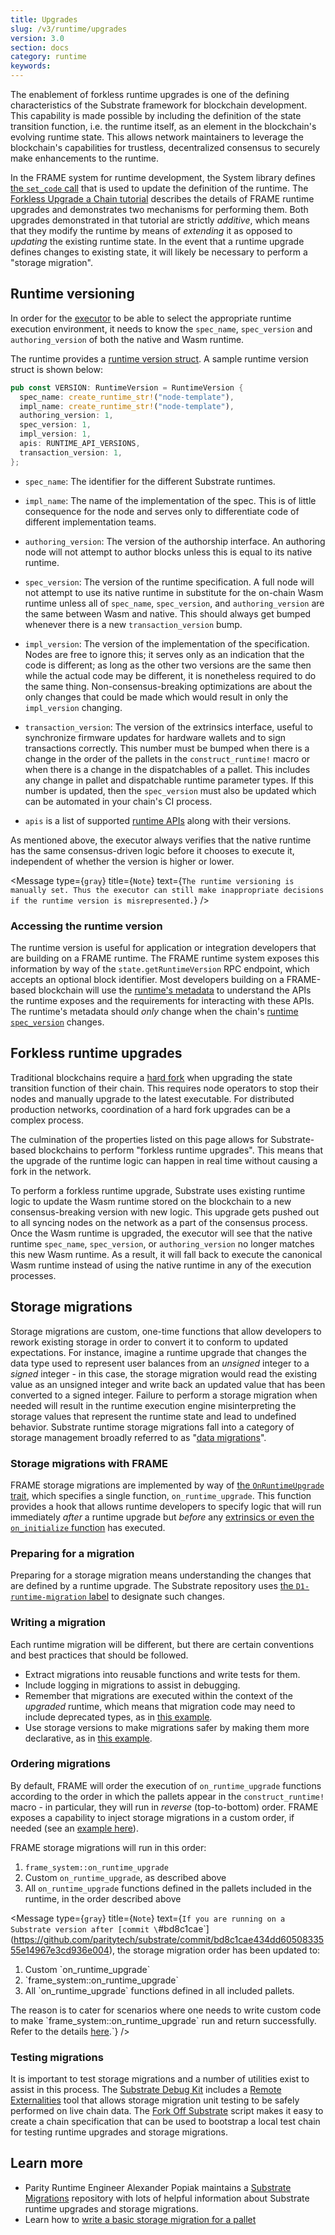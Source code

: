 ```yaml
---
title: Upgrades
slug: /v3/runtime/upgrades
version: 3.0
section: docs
category: runtime
keywords:
---
```


The enablement of forkless runtime upgrades is one of the defining characteristics of the Substrate
framework for blockchain development. This capability is made possible by including the definition
of the state transition function, i.e. the runtime itself, as an element in the blockchain's
evolving runtime state. This allows network maintainers to leverage the blockchain's capabilities
for trustless, decentralized consensus to securely make enhancements to the runtime.

In the FRAME system for runtime development, the System library defines
[the `set_code` call](/rustdocs/latest/frame_system/pallet/enum.Call.html#variant.set_code)
that is used to update the definition of the runtime. The
[Forkless Upgrade a Chain tutorial](/tutorials/v3/forkless-upgrades#schedule-an-upgrade) describes the details
of FRAME runtime upgrades and demonstrates two mechanisms for performing them. Both upgrades
demonstrated in that tutorial are strictly _additive_, which means that they modify the runtime by
means of _extending_ it as opposed to _updating_ the existing runtime state. In the event that a
runtime upgrade defines changes to existing state, it will likely be necessary to perform a "storage
migration".

## Runtime versioning

In order for the [executor](/v3/advanced/executor) to be able to select the appropriate runtime
execution environment, it needs to know the `spec_name`, `spec_version` and `authoring_version` of
both the native and Wasm runtime.

The runtime provides a
[runtime version struct](/rustdocs/latest/sp_version/struct.RuntimeVersion.html).
A sample runtime version struct is shown below:

```rust
pub const VERSION: RuntimeVersion = RuntimeVersion {
  spec_name: create_runtime_str!("node-template"),
  impl_name: create_runtime_str!("node-template"),
  authoring_version: 1,
  spec_version: 1,
  impl_version: 1,
  apis: RUNTIME_API_VERSIONS,
  transaction_version: 1,
};
```

- `spec_name`: The identifier for the different Substrate runtimes.

- `impl_name`: The name of the implementation of the spec. This is of little consequence for the
  node and serves only to differentiate code of different implementation teams.

- `authoring_version`: The version of the authorship interface. An authoring node will not attempt
  to author blocks unless this is equal to its native runtime.

- `spec_version`: The version of the runtime specification. A full node will not attempt to use its
  native runtime in substitute for the on-chain Wasm runtime unless all of `spec_name`,
  `spec_version`, and `authoring_version` are the same between Wasm and native. 
  This should always get bumped whenever there is a new `transaction_version` bump.

- `impl_version`: The version of the implementation of the specification. Nodes are free to ignore
  this; it serves only as an indication that the code is different; as long as the other two
  versions are the same then while the actual code may be different, it is nonetheless required to
  do the same thing. Non-consensus-breaking optimizations are about the only changes that could be
  made which would result in only the `impl_version` changing.

- `transaction_version`: The version of the extrinsics interface, useful to synchronize firmware updates for hardware wallets and to sign transactions correctly. 
  This number must be bumped when there is a change in the order of the pallets in the `construct_runtime!` macro or when there is a change in the dispatchables of a pallet.
  This includes any change in pallet and dispatchable runtime parameter types. 
  If this number is updated, then the `spec_version` must also be updated which can be automated in your chain's CI process. 

- `apis` is a list of supported
  [runtime APIs](/rustdocs/latest/sp_api/macro.impl_runtime_apis.html) along
  with their versions.

As mentioned above, the executor always verifies that the native runtime has the same
consensus-driven logic before it chooses to execute it, independent of whether the version is higher
or lower.

<Message
  type={`gray`}
  title={`Note`}
  text={`The runtime versioning is manually set. Thus the executor can still make inappropriate
  decisions if the runtime version is misrepresented.`}
/>

### Accessing the runtime version

The runtime version is useful for application or integration developers that are building on a FRAME
runtime. The FRAME runtime system exposes this information by way of the `state.getRuntimeVersion`
RPC endpoint, which accepts an optional block identifier. Most developers building on a FRAME-based
blockchain will use the [runtime's metadata](../metadata) to understand the APIs the runtime exposes
and the requirements for interacting with these APIs. The runtime's metadata should _only_ change
when the chain's
[runtime `spec_version`](/rustdocs/latest/sp_version/struct.RuntimeVersion.html#structfield.spec_version)
changes.

## Forkless runtime upgrades

Traditional blockchains require a [hard fork](<https://en.wikipedia.org/wiki/Fork_(blockchain)>)
when upgrading the state transition function of their chain. This requires node operators to stop
their nodes and manually upgrade to the latest executable. For distributed production networks,
coordination of a hard fork upgrades can be a complex process.

The culmination of the properties listed on this page allows for Substrate-based blockchains to
perform "forkless runtime upgrades". This means that the upgrade of the runtime logic can happen in
real time without causing a fork in the network.

To perform a forkless runtime upgrade, Substrate uses existing runtime logic to update the Wasm
runtime stored on the blockchain to a new consensus-breaking version with new logic. This upgrade
gets pushed out to all syncing nodes on the network as a part of the consensus process. Once the
Wasm runtime is upgraded, the executor will see that the native runtime `spec_name`, `spec_version`,
or `authoring_version` no longer matches this new Wasm runtime. As a result, it will fall back to
execute the canonical Wasm runtime instead of using the native runtime in any of the execution
processes.

## Storage migrations

Storage migrations are custom, one-time functions that allow developers to rework existing storage
in order to convert it to conform to updated expectations. For instance, imagine a runtime upgrade
that changes the data type used to represent user balances from an _unsigned_ integer to a _signed_
integer - in this case, the storage migration would read the existing value as an unsigned integer
and write back an updated value that has been converted to a signed integer. Failure to perform a
storage migration when needed will result in the runtime execution engine misinterpreting the
storage values that represent the runtime state and lead to undefined behavior. Substrate runtime
storage migrations fall into a category of storage management broadly referred to as
"[data migrations](https://en.wikipedia.org/wiki/Data_migration)".

### Storage migrations with FRAME

FRAME storage migrations are implemented by way of
[the `OnRuntimeUpgrade` trait](/rustdocs/latest/frame_support/traits/trait.OnRuntimeUpgrade.html),
which specifies a single function, `on_runtime_upgrade`. This function provides a hook that allows
runtime developers to specify logic that will run immediately _after_ a runtime upgrade but _before_
any [extrinsics or even the `on_initialize` function](/v3/concepts/execution#executing-a-block) has executed.

### Preparing for a migration

Preparing for a storage migration means understanding the changes that are defined by a runtime
upgrade. The Substrate repository uses
[the `D1-runtime-migration` label](https://github.com/paritytech/substrate/pulls?q=is%3Apr+label%3AD1-runtime-migration)
to designate such changes.

### Writing a migration

Each runtime migration will be different, but there are certain conventions and best practices that
should be followed.

- Extract migrations into reusable functions and write tests for them.
- Include logging in migrations to assist in debugging.
- Remember that migrations are executed within the context of the _upgraded_ runtime, which means
  that migration code may need to include deprecated types, as in
  [this example](https://github.com/hicommonwealth/substrate/blob/5f3933f5735a75d2d438341ec6842f269b886aaa/frame/indices/src/migration.rs#L5-L22).
- Use storage versions to make migrations safer by making them more declarative, as in
  [this example](https://github.com/paritytech/substrate/blob/c79b522a11bbc7b3cf2f4a9c0a6627797993cb79/frame/elections-phragmen/src/lib.rs#L119-L157).

### Ordering migrations

By default, FRAME will order the execution of `on_runtime_upgrade` functions according to the order
in which the pallets appear in the `construct_runtime!` macro - in particular, they will run in
_reverse_ (top-to-bottom) order. FRAME exposes a capability to inject storage migrations in a custom
order, if needed (see an
[example here](https://github.com/hicommonwealth/edgeware-node/blob/7b66f4f0a9ec184fdebcccd41533acc728ebe9dc/node/runtime/src/lib.rs#L845-L866)).

FRAME storage migrations will run in this order:

1. `frame_system::on_runtime_upgrade`
2. Custom `on_runtime_upgrade`, as described above
3. All `on_runtime_upgrade` functions defined in the pallets included in the runtime, in the order
   described above

<Message
  type={`gray`}
  title={`Note`}
  text={`If you are running on a Substrate version after [commit \`#bd8c1cae\`](https://github.com/paritytech/substrate/commit/bd8c1cae434dd6050833555e14967e3cd936e004), the storage migration order has been updated
  to:
  1. Custom \`on_runtime_upgrade\`
  2. \`frame_system::on_runtime_upgrade\`
  3. All \`on_runtime_upgrade\` functions defined in all included pallets.
  
  The reason is to cater for scenarios where one needs to write custom code to make
  \`frame_system::on_runtime_upgrade\` run and return successfully. Refer to the details [here](https://github.com/paritytech/substrate/issues/8683).`}
/>

### Testing migrations

It is important to test storage migrations and a number of utilities exist to assist in this
process. The [Substrate Debug Kit](https://github.com/paritytech/substrate-debug-kit) includes a
[Remote Externalities](https://github.com/paritytech/substrate-debug-kit/tree/master/remote-externalities)
tool that allows storage migration unit testing to be safely performed on live chain data. The
[Fork Off Substrate](https://github.com/maxsam4/fork-off-substrate) script makes it easy to create a
chain specification that can be used to bootstrap a local test chain for testing runtime upgrades
and storage migrations.

## Learn more

- Parity Runtime Engineer Alexander Popiak maintains a
  [Substrate Migrations](https://github.com/apopiak/substrate-migrations) repository with lots of
  helpful information about Substrate runtime upgrades and storage migrations.
- Learn how to [write a basic storage migration for a pallet](/how-to-guides/v3/storage-migrations/basics/)
